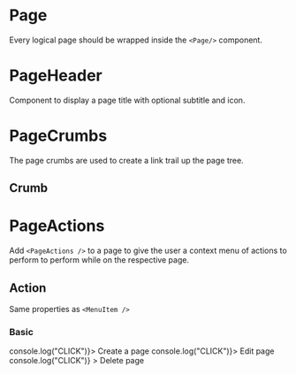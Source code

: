 
<Meta title="Components/Layout/Page" component={Page} />

# Page

Every logical page should be wrapped inside the `<Page/>` component.

# PageHeader

Component to display a page title with optional subtitle and icon.
<ArgsTable of={PageHeader} />

# PageCrumbs

The page crumbs are used to create a link trail up the page tree.
<ArgsTable of={PageCrumbs} />

## Crumb

<ArgsTable of={Crumb} />

# PageActions

Add `<PageActions />` to a page to give the user a context menu of actions to perform to perform while on the respective page.
<ArgsTable of={PageActions} />

## Action

Same properties as `<MenuItem />`


### Basic

<Canvas>
    <Story name="basic">
        <ComponentWrapper>
            <AppLayout>
                <AppContent>
                    <Page>
                        <PageHeader
                            title="Edit profile"
                            subtitle="Change your user profile details"
                            icon="gear"
                        />
                        <PageCrumbs>
                            <Crumb label="Start" link="/" />
                            <Crumb label="Users" link="/users" />
                            <Crumb label="Edit profile" link="/users/1" />
                            <Crumb current />
                        </PageCrumbs>
                        <PageActions>
                            <Action icon="plus" onClick={() => console.log("CLICK")}>
                                Create a page
                            </Action>
                            <Action icon="edit" onClick={() => console.log("CLICK")}>
                                Edit page
                            </Action>
                            <Action
                                icon="trash"
                                iconColor="error"
                                onClick={() => console.log("CLICK")}
                            >
                                Delete page
                            </Action>
                        </PageActions>
                    </Page>
                </AppContent>
            </AppLayout>
        </ComponentWrapper>
    </Story>
</Canvas>
